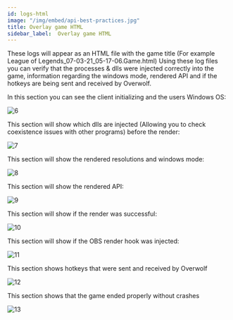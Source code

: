 ```yaml
---
id: logs-html
image: "/img/embed/api-best-practices.jpg"
title: Overlay game HTML
sidebar_label:  Overlay game HTML
---
```


These logs will appear as an HTML file with the game title (For example League of Legends_07-03-21_05-17-06.Game.html) Using these log files you can verify that the processes & dlls were injected correctly into the game, information regarding the windows mode, rendered API and if the hotkeys are being sent and received by Overwolf.

In this section you can see the client initializing and the users Windows OS:

![6](/assets/logs/6.png)

This section will show which dlls are injected (Allowing you to check coexistence issues with other programs) before the render:

![7](/assets/logs/7.png)

This section will show the rendered resolutions and windows mode:

![8](/assets/logs/8.png)

This section will show the rendered API:

![9](/assets/logs/9.png)

This section will show if the render was successful:

![10](/assets/logs/10.png)

This section will show if the OBS render hook was injected: 

![11](/assets/logs/11.png)

This section shows hotkeys that were sent and received by Overwolf 

![12](/assets/logs/12.png)

This section shows that the game ended properly without crashes

![13](/assets/logs/13.png)

